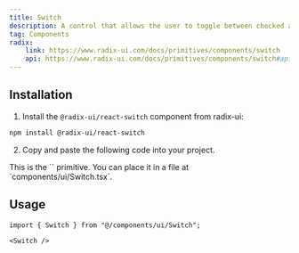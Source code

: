 ```yaml
---
title: Switch
description: A control that allows the user to toggle between checked and not checked.
tag: Components
radix:
    link: https://www.radix-ui.com/docs/primitives/components/switch
    api: https://www.radix-ui.com/docs/primitives/components/switch#api-reference
---
```


<ComponentExample src="src/components/examples/SwitchDemo.tsx">
    <SwitchDemo />
</ComponentExample>

## Installation

1. Install the `@radix-ui/react-switch` component from radix-ui:

```bash
npm install @radix-ui/react-switch
```

2. Copy and paste the following code into your project.

<ComponentSource src="src/components/ui/Switch.tsx" />

<Alert variant="outline">
    This is the `<Switch />` primitive. You can place it in a file at
    `components/ui/Switch.tsx`.
</Alert>

## Usage

```tsx
import { Switch } from "@/components/ui/Switch";
```

```tsx
<Switch />
```
